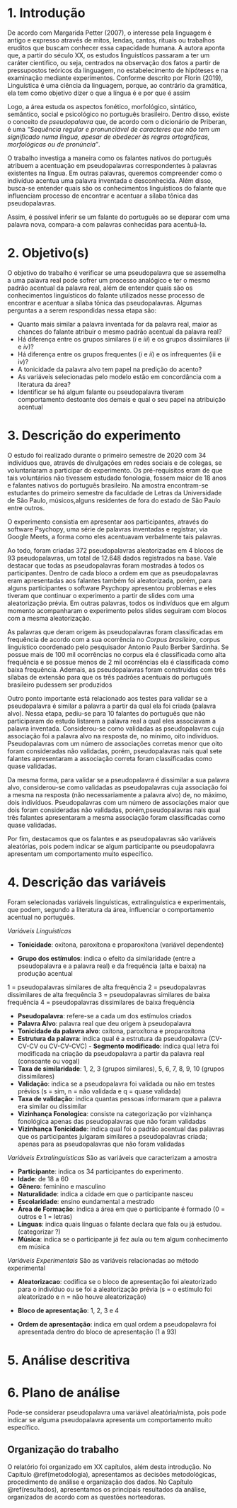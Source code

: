 # 1. Introdução {#introducao}

De acordo com Margarida Petter (2007), o interesse pela linguagem é antigo e expresso através de mitos, lendas, cantos, rituais ou trabalhos eruditos que buscam conhecer essa capacidade humana. A autora aponta que, a partir do século XX, os estudos linguistícos passaram a ter um caráter cientifico, ou seja, centrados na observação dos fatos a partir de pressupostos teóricos da linguagem, no estabelecimento de hipóteses e na examinação mediante experimentos.
Conforme descrito por Florin (2019), Linguística é uma ciência da linguagem, porque, ao contrário da gramática, ela tem como objetivo dizer o que a língua é e por que é assim

Logo, a área estuda os aspectos fonético, morfológico, sintático, semântico, social e psicológico no português brasileiro. Dentro disso, existe o conceito de _pseudopalavra_ que, de acordo com o dicionário de Priberan, é uma _"Sequência regular e pronunciável de  caracteres que não tem um significado numa língua, apesar de obedecer às regras ortográficas, morfológicas ou de pronúncia"_.
  
O trabalho investiga a maneira como os falantes nativos do português atribuem a acentuação em pseudopalavras correspondentes à palavras existentes na língua. Em outras palavras, queremos compreender como o indivíduo acentua uma palavra inventada e desconhecida. Além disso, busca-se entender quais são os conhecimentos linguísticos do falante que influenciam processo de encontrar e acentuar a sílaba tônica das pseudopalavras.

Assim, é possível inferir se um falante do português ao se deparar com uma palavra nova, compara-a com palavras conhecidas para acentuá-la.
  

# 2. Objetivo(s)

O objetivo do trabalho é verificar se uma pseudopalavra que se assemelha a uma palavra real pode sofrer um processo analógico e ter o mesmo padrão acentual da palavra real, além de entender quais são os conhecimentos linguísticos do falante utilizados nesse processo de encontrar e acentuar a sílaba tônica das pseudopalavras. Algumas perguntas a a serem respondidas nessa etapa são: 
  
- Quanto mais similar a palavra inventada for da palavra real, maior as chances do falante atribuir o mesmo padrão acentual da palavra real?  
- Há diferença entre os grupos similares ($i$ e $iii$) e os grupos dissimilares ($ii$ e $iv$)?
- Há diferença entre os grupos frequentes ($i$ e $ii$) e os infrequentes (iii e iv)?
- A tonicidade da palavra alvo tem papel na predição do acento?  
- As variáveis selecionadas pelo modelo estão em concordância com a literatura da área?  
- Identificar se há algum falante ou pseudopalavra tiveram comportamento destoante dos demais e qual o seu papel na atribuição acentual  


# 3. Descrição do experimento

O estudo foi realizado durante o primeiro semestre de 2020 com 34 indivíduos que, através de divulgações em redes sociais e de colegas, se voluntariaram a participar do experimento. Os pré-requisitos eram de que tais voluntários não tivessem estudado fonologia, fossem maior de 18 anos e falantes nativos do português brasileiro. Na amostra encontram-se estudantes do primeiro semestre da faculdade de Letras da Universidade de São Paulo, músicos,alguns residentes de fora do estado de São Paulo entre outros. 
   
O experimento consistia em apresentar aos participantes, através do software Psychopy, uma série de palavras inventadas e registrar, via Google Meets, a forma como eles acentuavam verbalmente tais palavras.

Ao todo, foram criadas 372 pseudopalavras aleatorizadas em 4 blocos de 93 pseudopalavras, um total de 12.648 dados registrados na base. Vale destacar que todas as pseudopalavras foram mostradas à todos os participantes. Dentro de cada bloco a ordem em que as pseudopalavras eram apresentadas aos falantes também foi aleatorizada, porém, para alguns participantes o software Psychopy apresentou problemas e eles tiveram que continuar o experimento a partir de slides com uma aleatorização prévia. Em outras palavras, todos os indivíduos que em algum momento acompanharam o experimento pelos slides seguiram com blocos com a mesma aleatorização.

As palavras que deram origem às pseudopalavras foram classificadas em frequência de acordo com a sua ocorrência no  _Corpus brasileiro_, corpus linguístico coordenado pelo pesquisador Antonio Paulo Berber Sardinha. Se possue mais de 100 mil ocorrências no corpus ela é classificada como alta frequência e se possue menos de 2 mil ocorrências ela é classificada como baixa frequência. Ademais, as pseudopalavras foram construídas com três sílabas de extensão para que os três padrões acentuais do português brasileiro pudessem ser produzidos

Outro ponto importante está relacionado aos testes para validar se a pseudopalavra é similar a palavra a partir da qual ela foi criada (palavra alvo). Nessa etapa, pediu-se para 10 falantes do português que não participaram do estudo listarem a palavra real a qual eles associavam a palavra inventada. Considerou-se como validadas as pseudopalavras cuja associação foi a palavra alvo na resposta de, no mínimo, oito indivíduos. Pseudopalavras com um número de associações corretas menor que oito foram consideradas não validadas, porém, pseudopalavras nais qual sete falantes apresentaram a associação correta foram classificadas como quase validadas.  
  
Da mesma forma, para validar se a pseudopalavra é dissimilar a sua palavra alvo, considerou-se como validadas as pseudopalavras cuja associação foi a mesma na resposta (não necessariamente a palavra alvo) de, no máximo, dois indivíduos. Pseudopalavras com um número de associações maior que dois foram consideradas não validadas, porém,pseudopalavras nais qual três falantes apresentaram a mesma associação foram classificadas como quase validadas.

Por fim, destacamos que os falantes e as pseudopalavras são variáveis aleatórias, pois podem indicar se algum participante ou pseudopalavra apresentam um comportamento muito específico.


# 4. Descrição das variáveis 

Foram selecionadas variáveis linguísticas, extralinguística e experimentais, que podem, segundo a literatura da área, influenciar o comportamento acentual no português. 
  
_Variáveis Linguísticas_

- __Tonicidade__: oxítona, paroxítona e proparoxítona (variável dependente)

- __Grupo dos estímulos__:  indica o efeito da similaridade (entre a pseudopalavra e a palavra real) e da frequência (alta e baixa) na produção acentual
  
1 = pseudopalavras similares de alta frequência
2 = pseudopalavras dissimilares de alta frequência
3 = pseudopalavras similares de baixa frequência
4 = pseudopalavras dissimilares de baixa frequência
  
- __Pseudopalavra__: refere-se a cada um dos estímulos criados
- __Palavra Alvo__: palavra real que deu origem à pseudopalavra
- __Tonicidade da palavra alvo__: oxítona, paroxítona e proparoxítona
- __Estrutura da palavra__: indica qual é a estrutura da pseudopalavra (CV-CV-CV ou CV-CV-CVC) - __Segmento modificado__: indica qual letra foi modificada na criação da pseudopalavra a partir da palavra real (consoante ou vogal)  
- __Taxa de similaridade__: 1, 2, 3 (grupos similares), 5, 6, 7, 8, 9, 10 (grupos dissimilares)
- __Validação__: indica se a pseudopalavra foi validada ou não em testes prévios
 (s = sim, n = não validada e q = quase validada)
- __Taxa de validação__: indica quantas pessoas informaram que a palavra era similar ou dissimilar
- __Vizinhança Fonologica__: consiste na categorização por vizinhança fonológica apenas das pseudopalavras que não foram validadas 
- __Vizinhança Tonicidade__: indica qual foi o padrão acentual das palavras que os participantes julgaram similares a pseudopalavras criada; apenas para as pseudopalavras que não foram validadas  


_Variáveis Extralinguísticas_
São as variáveis que caracterizam a amostra
  
- __Participante__: indica os 34 participantes do experimento.
- __Idade__: de 18 a 60
- __Gênero__: feminino e masculino
- __Naturalidade__: indica a cidade em que o participante nasceu
- __Escolaridade__: ensino eundamental a mestrado
- __Área de Formação__: indica a área em que o participante é formado (0 = outros e 1 = letras)
- __Línguas__: indica quais línguas o falante declara que fala ou já estudou. (categorizar ?)
- __Música__: indica se o participante já fez aula ou tem algum conhecimento em música

_Variáveis Experimentais_
São as variáveis relacionadas ao método experimental

- __Aleatorizacao__: codifica se o bloco de apresentação foi aleatorizado para o indivíduo ou se foi a aleatorização prévia (s = o estímulo foi aleatorizado e n = não houve aleatorização)

- __Bloco de apresentação__: 1, 2, 3 e 4 
- __Ordem de apresentação__: indica em qual ordem a pseudopalavra foi apresentada dentro do bloco de apresentação (1 a 93)

  

# 5. Análise descritiva 

# 6. Plano de análise

Pode-se considerar pseudopalavra uma variável aleatória/mista, pois pode indicar se alguma pseudopalavra apresenta um comportamento muito específico.

## Organização do trabalho

O relatório foi organizado em XX capítulos, além desta introdução. No Capítulo \@ref(metodologia), apresentamos as decisões metodológicas, procedimento de análise e organização dos dados. No Capítulo \@ref(resultados), apresentamos os principais resultados da análise, organizados de acordo com as questões norteadoras.

